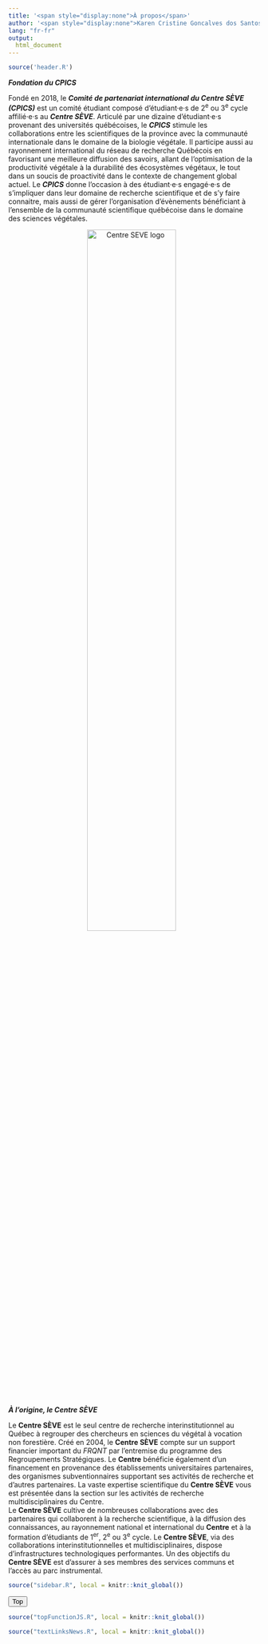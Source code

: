 ```yaml
---
title: '<span style="display:none">À propos</span>'
author: '<span style="display:none">Karen Cristine Goncalves dos Santos</span>'
lang: "fr-fr"
output: 
  html_document
---
```


<head>
<meta charset="utf-8">
<link rel="alternate" hreflang="en-us" href="../en/about_us.html">
```r
source('header.R')
```

<section class="col-md-9" style="padding-right:2%">
<div class="text">


**_Fondation du CPICS_**

Fondé en 2018, le **_Comité de partenariat international du Centre SÈVE (CPICS)_** est un comité étudiant composé d’étudiant&middot;e&middot;s de 2^e^ ou 3^e^ cycle affilié&middot;e&middot;s au **_Centre SÈVE_**. Articulé par une dizaine d’étudiant&middot;e&middot;s provenant des universités québécoises, le **_CPICS_** stimule les collaborations entre les scientifiques de la province avec la communauté internationale dans le domaine de la biologie végétale. Il participe aussi au rayonnement international du réseau de recherche Québécois en favorisant une meilleure diffusion des savoirs, allant de l’optimisation de la productivité végétale à la durabilité des écosystèmes végétaux, le tout dans un soucis de proactivité dans le contexte de changement global actuel. Le **_CPICS_** donne l’occasion à des étudiant&middot;e&middot;s engagé&middot;e&middot;s de s’impliquer dans leur domaine de recherche scientifique et de s’y faire connaitre, mais aussi de gérer l’organisation d’évènements bénéficiant à l’ensemble de la communauté scientifique québécoise dans le domaine des sciences végétales.
<br>

<center><a href="http://centreseve.recherche.usherbrooke.ca/fr"><img style="display:block; margin-left:auto; margin-right: auto" src="images/logos/centre_seve.webp" width="60%" alt="Centre SEVE logo"></a></center>

**_À l’origine, le Centre SÈVE_**

Le **Centre SÈVE** est le seul centre de recherche interinstitutionnel au Québec à regrouper des chercheurs en sciences du végétal à vocation non forestière. Créé en 2004, le **Centre SÈVE** compte sur un support financier important du *FRQNT* par l'entremise du programme des Regroupements Stratégiques. Le **Centre** bénéficie également d'un financement en provenance des établissements universitaires partenaires, des organismes subventionnaires supportant ses activités de recherche et d'autres partenaires. La vaste expertise scientifique du **Centre SÈVE** vous est présentée dans la section sur les activités de recherche multidisciplinaires du Centre.<br>  Le **Centre SÈVE** cultive de nombreuses collaborations avec des partenaires qui collaborent à la recherche scientifique, à la diffusion des connaissances, au rayonnement national et international du **Centre** et à la formation d'étudiants de 1^er^, 2^e^ ou 3^e^ cycle. Le **Centre SÈVE**, via des collaborations interinstitutionnelles et multidisciplinaires, dispose d’infrastructures technologiques performantes. Un des objectifs du **Centre SÈVE** est d'assurer à ses membres des services communs et l'accès au parc instrumental.
  
</div>
</section> 

<section class="col-md-3">

```r
source("sidebar.R", local = knitr::knit_global())

```
</section> 

<button onclick="topFunction()" id="myBtn" title="Go to top">Top</button>
```r
source("topFunctionJS.R", local = knitr::knit_global())

```
</div>
</main>

```r
source("textLinksNews.R", local = knitr::knit_global())
```
